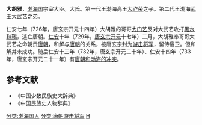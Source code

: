 '''大胡雅'''，[[渤海国|渤海国]]宗室大臣。大氏。第一代王渤海高王[[大祚荣|大祚荣]]之子。第二代王渤海[[武王|武王]][[大武艺|大武艺]]之弟。

仁安七年（726年，唐玄宗开元十四年）大胡雅的哥哥[[大门艺|大门艺]]反对大武艺攻打[[黑水靺鞨|黑水靺鞨]]，逃亡唐朝。[[仁安_(渤海)|仁安]]十年（729年，[[唐玄宗|唐玄宗]][[开元|开元]]十七年）二月，大胡雅奉哥哥大武艺之命朝贡[[唐朝|唐朝]]，和解与[[唐朝|唐朝]]的关系，被唐玄宗封为[[游击将军|游击将军]]，留侍宿卫。但和解并未成功。随后仁安十三年（732年，唐玄宗开元二十年）、仁安十四年（733年，唐玄宗开元二十一年）有[[海唐战争|唐朝和渤海的冲突]]。

==参考文献==
* 《中国少数民族史大辞典》
* 《中国民族史人物辞典》

[[分类:渤海国人|分类:渤海国人]]
[[分类:唐朝游击将军|分类:唐朝游击将军]]
[[分类:大姓|H]]